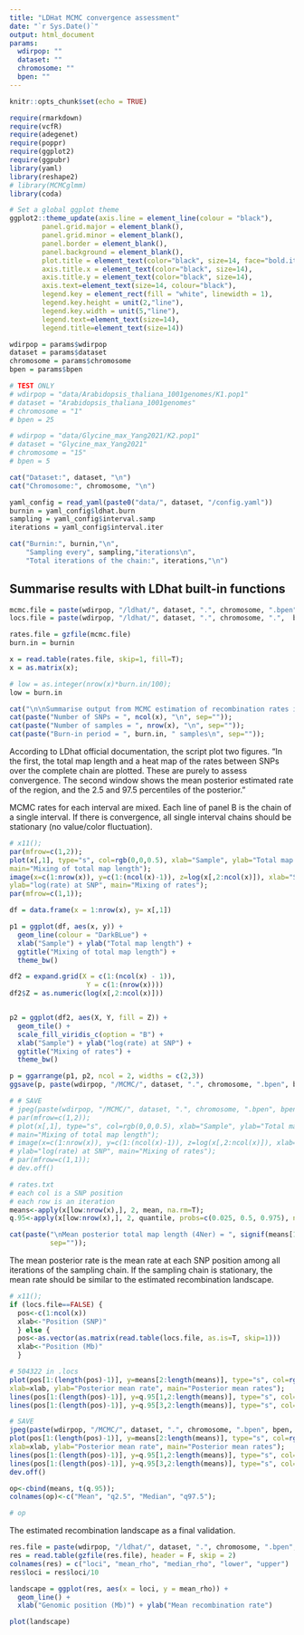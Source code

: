 ```yaml
---
title: "LDHat MCMC convergence assessment"
date: "`r Sys.Date()`"
output: html_document
params:
  wdirpop: ""
  dataset: ""
  chromosome: ""
  bpen: ""
---
```


```r
knitr::opts_chunk$set(echo = TRUE)
```

```r
require(rmarkdown)
require(vcfR)
require(adegenet)
require(poppr)
require(ggplot2)
require(ggpubr)
library(yaml)
library(reshape2)
# library(MCMCglmm)
library(coda)

# Set a global ggplot theme
ggplot2::theme_update(axis.line = element_line(colour = "black"),
        panel.grid.major = element_blank(),
        panel.grid.minor = element_blank(),
        panel.border = element_blank(),
        panel.background = element_blank(),
        plot.title = element_text(color="black", size=14, face="bold.italic",hjust = 0.5),
        axis.title.x = element_text(color="black", size=14),
        axis.title.y = element_text(color="black", size=14),
        axis.text=element_text(size=14, colour="black"),
        legend.key = element_rect(fill = "white", linewidth = 1),
        legend.key.height = unit(2,"line"),
        legend.key.width = unit(5,"line"),
        legend.text=element_text(size=14),
        legend.title=element_text(size=14))
```

```r
wdirpop = params$wdirpop
dataset = params$dataset
chromosome = params$chromosome
bpen = params$bpen

# TEST ONLY
# wdirpop = "data/Arabidopsis_thaliana_1001genomes/K1.pop1"
# dataset = "Arabidopsis_thaliana_1001genomes"
# chromosome = "1"
# bpen = 25

# wdirpop = "data/Glycine_max_Yang2021/K2.pop1"
# dataset = "Glycine_max_Yang2021"
# chromosome = "15"
# bpen = 5
```


```r
cat("Dataset:", dataset, "\n")
cat("Chromosome:", chromosome, "\n")

yaml_config = read_yaml(paste0("data/", dataset, "/config.yaml"))
burnin = yaml_config$ldhat.burn
sampling = yaml_config$interval.samp
iterations = yaml_config$interval.iter

cat("Burnin:", burnin,"\n",
    "Sampling every", sampling,"iterations\n",
    "Total iterations of the chain:", iterations,"\n")
```

## Summarise results with LDhat built-in functions

```r
mcmc.file = paste(wdirpop, "/ldhat/", dataset, ".", chromosome, ".bpen", bpen, ".rates.txt.gz", sep = "")
locs.file = paste(wdirpop, "/ldhat/", dataset, ".", chromosome, ".",  bpen, ".ldhat.locs", sep = "")

rates.file = gzfile(mcmc.file)
burn.in = burnin

x = read.table(rates.file, skip=1, fill=T);
x = as.matrix(x);

# low = as.integer(nrow(x)*burn.in/100);
low = burn.in

cat("\n\nSummarise output from MCMC estimation of recombination rates in INTERVAL (LDhat 2.1)\n\n");
cat(paste("Number of SNPs = ", ncol(x), "\n", sep=""));
cat(paste("Number of samples = ", nrow(x), "\n", sep=""));
cat(paste("Burn-in period = ", burn.in, " samples\n", sep=""));
```




According to LDhat official documentation, the script plot two figures. "In the first, the total map length and a heat map of the rates between SNPs over the complete chain are plotted. These are purely to assess convergence. The second window shows the mean posterior estimated rate of the region, and the 2.5 and 97.5 percentiles of the posterior."


MCMC rates for each interval are mixed. Each line of panel B is the chain of a single interval. If there is convergence, all single interval chains should be stationary (no value/color fluctuation).


```r
# x11();
par(mfrow=c(1,2));
plot(x[,1], type="s", col=rgb(0,0,0.5), xlab="Sample", ylab="Total map length", 
main="Mixing of total map length");
image(x=c(1:nrow(x)), y=c(1:(ncol(x)-1)), z=log(x[,2:ncol(x)]), xlab="Sample", 
ylab="log(rate) at SNP", main="Mixing of rates");
par(mfrow=c(1,1));

df = data.frame(x = 1:nrow(x), y= x[,1])

p1 = ggplot(df, aes(x, y)) +
  geom_line(colour = "DarkBLue") +
  xlab("Sample") + ylab("Total map length") + 
  ggtitle("Mixing of total map length") + 
  theme_bw()

df2 = expand.grid(X = c(1:(ncol(x) - 1)),
                   Y = c(1:(nrow(x))))
df2$Z = as.numeric(log(x[,2:ncol(x)]))


p2 = ggplot(df2, aes(X, Y, fill = Z)) +
  geom_tile() +
  scale_fill_viridis_c(option = "B") +
  xlab("Sample") + ylab("log(rate) at SNP") + 
  ggtitle("Mixing of rates") + 
  theme_bw()

p = ggarrange(p1, p2, ncol = 2, widths = c(2,3))
ggsave(p, paste(wdirpop, "/MCMC/", dataset, ".", chromosome, ".bpen", bpen, ".mixingRates.jpeg", sep = ""), width = 1280, height = 680)

# # SAVE
# jpeg(paste(wdirpop, "/MCMC/", dataset, ".", chromosome, ".bpen", bpen, ".mixingRates.jpeg", sep = ""), width = 1280, height = 680)
# par(mfrow=c(1,2));
# plot(x[,1], type="s", col=rgb(0,0,0.5), xlab="Sample", ylab="Total map length", 
# main="Mixing of total map length");
# image(x=c(1:nrow(x)), y=c(1:(ncol(x)-1)), z=log(x[,2:ncol(x)]), xlab="Sample", 
# ylab="log(rate) at SNP", main="Mixing of rates");
# par(mfrow=c(1,1));
# dev.off()
```



```r
# rates.txt
# each col is a SNP position
# each row is an iteration
means<-apply(x[low:nrow(x),], 2, mean, na.rm=T);
q.95<-apply(x[low:nrow(x),], 2, quantile, probs=c(0.025, 0.5, 0.975), na.rm=T);

cat(paste("\nMean posterior total map length (4Ner) = ", signif(means[1], 4), "\n",
          sep=""));
```



The mean posterior rate is the mean rate at each SNP position among all iterations of the sampling chain. If the sampling chain is stationary, the mean rate should be similar to the estimated recombination landscape.

<!-- ```{r plotFig2, message=FALSE, warning=FALSE, echo=FALSE, fig.height = 11, fig.width = 15, fig.align="center", fig.cap = "Posterior rates of the sampling chain."} -->
<!-- plot(figures[[2]]) -->
<!-- ggsave(paste(wdirpop, "/MCMC/", dataset, ".", chromosome, ".bpen", bpen, ".posteriorRates.jpeg", sep = ""), -->
<!--        plot = figures[[2]], device = jpeg(), width = 14, height = 12, dpi = 300) -->
<!-- ``` -->



```r
# x11();
if (locs.file==FALSE) {
  pos<-c(1:ncol(x))
  xlab<-"Position (SNP)"
  } else {
  pos<-as.vector(as.matrix(read.table(locs.file, as.is=T, skip=1)))
  xlab<-"Position (Mb)"
  }

# 504322 in .locs
plot(pos[1:(length(pos)-1)], y=means[2:length(means)], type="s", col=rgb(0,0,0.5), 	
xlab=xlab, ylab="Posterior mean rate", main="Posterior mean rates");
lines(pos[1:(length(pos)-1)], y=q.95[1,2:length(means)], type="s", col=grey(0.75), lty="dotted");
lines(pos[1:(length(pos)-1)], y=q.95[3,2:length(means)], type="s", col=grey(0.75), lty="dotted");

# SAVE
jpeg(paste(wdirpop, "/MCMC/", dataset, ".", chromosome, ".bpen", bpen, ".posteriorRates.jpeg", sep = ""), width = 1280, height = 680)
plot(pos[1:(length(pos)-1)], y=means[2:length(means)], type="s", col=rgb(0,0,0.5), 	
xlab=xlab, ylab="Posterior mean rate", main="Posterior mean rates");
lines(pos[1:(length(pos)-1)], y=q.95[1,2:length(means)], type="s", col=grey(0.75), lty="dotted");
lines(pos[1:(length(pos)-1)], y=q.95[3,2:length(means)], type="s", col=grey(0.75), lty="dotted");
dev.off()
```



```r
op<-cbind(means, t(q.95));
colnames(op)<-c("Mean", "q2.5", "Median", "q97.5");

# op
```


The estimated recombination landscape as a final validation.

```r
res.file = paste(wdirpop, "/ldhat/", dataset, ".", chromosome, ".bpen", bpen, ".res.txt.gz", sep = "")
res = read.table(gzfile(res.file), header = F, skip = 2)
colnames(res) = c("loci", "mean_rho", "median_rho", "lower", "upper")
res$loci = res$loci/10

landscape = ggplot(res, aes(x = loci, y = mean_rho)) +
  geom_line() +
  xlab("Genomic position (Mb)") + ylab("Mean recombination rate")

plot(landscape)
```

